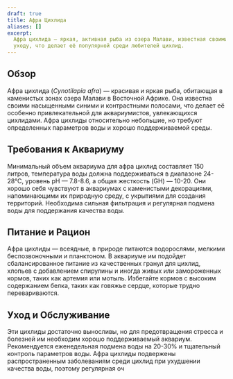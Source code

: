 ```yaml
---
draft: true
title: Афра Цихлида
aliases: []
excerpt:
  Афра цихлида — яркая, активная рыба из озера Малави, известная своими красивыми цветами и умеренными требованиями по
  уходу, что делает её популярной среди любителей цихлид.
---
```


## Обзор

Афра цихлида (_Cynotilapia afra_) — красивая и яркая рыба, обитающая в каменистых зонах озера Малави в Восточной Африке.
Она известна своими насыщенными синими и контрастными полосами, что делает её особенно привлекательной для
аквариумистов, увлекающихся цихлидами. Афра цихлиды относительно небольшие, но требуют определенных параметров воды и
хорошо поддерживаемой среды.

## Требования к Аквариуму

Минимальный объем аквариума для афра цихлид составляет 150 литров, температура воды должна поддерживаться в диапазоне
24-28°C, уровень pH — 7.8-8.6, а общая жесткость (GH) — 10-20. Они хорошо себя чувствуют в аквариумах с каменистыми
декорациями, напоминающими их природную среду, с укрытиями для создания территорий. Необходима сильная фильтрация и
регулярная подмена воды для поддержания качества воды.

## Питание и Рацион

Афра цихлиды — всеядные, в природе питаются водорослями, мелкими беспозвоночными и планктоном. В аквариуме им подойдет
сбалансированное питание из качественных гранул для цихлид, хлопьев с добавлением спирулины и иногда живых или
замороженных кормов, таких как артемия или мотыль. Избегайте кормов с высоким содержанием белка, таких как говяжье
сердце, которые трудно перевариваются.

## Уход и Обслуживание

Эти цихлиды достаточно выносливы, но для предотвращения стресса и болезней им необходим хорошо поддерживаемый аквариум.
Рекомендуется еженедельная подмена воды на 20-30% и тщательный контроль параметров воды. Афра цихлиды подвержены
распространенным заболеваниям среди цихлид при ухудшении качества воды, поэтому регулярная оч
